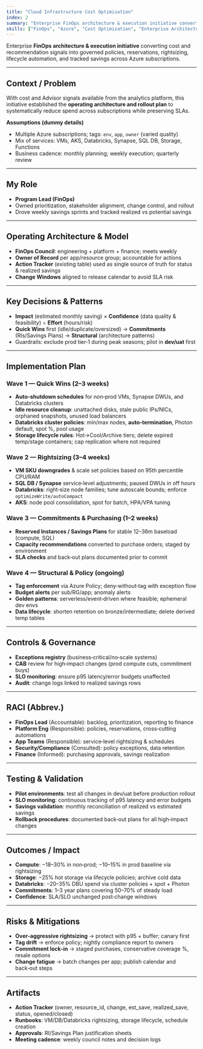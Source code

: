 ```yaml
---
title: "Cloud Infrastructure Cost Optimisation"
index: 2
summary: "Enterprise FinOps architecture & execution initiative converting cost and recommendation signals into governed policies, reservations, rightsizing, lifecycle automation, and tracked savings across Azure subscriptions."
skills: ["FinOps", "Azure", "Cost Optimization", "Enterprise Architecture", "Program Management", "Governance", "Change Management", "Business Strategy"]
---
```


Enterprise **FinOps architecture & execution initiative** converting cost and recommendation signals into governed policies, reservations, rightsizing, lifecycle automation, and tracked savings across Azure subscriptions.

---

## Context / Problem

With cost and Advisor signals available from the analytics platform, this initiative established the **operating architecture and rollout plan** to systematically reduce spend across subscriptions while preserving SLAs.

**Assumptions (dummy details)**

* Multiple Azure subscriptions; tags: `env`, `app`, `owner` (varied quality)
* Mix of services: VMs, AKS, Databricks, Synapse, SQL DB, Storage, Functions
* Business cadence: monthly planning; weekly execution; quarterly review

---

## My Role

* **Program Lead (FinOps)**
* Owned prioritization, stakeholder alignment, change control, and rollout
* Drove weekly savings sprints and tracked realized vs potential savings

---

## Operating Architecture & Model

* **FinOps Council**: engineering + platform + finance; meets weekly
* **Owner of Record** per app/resource group; accountable for actions
* **Action Tracker** (existing table) used as single source of truth for status & realized savings
* **Change Windows** aligned to release calendar to avoid SLA risk

---

## Key Decisions & Patterns

* **Impact** (estimated monthly saving) × **Confidence** (data quality & feasibility) ÷ **Effort** (hours/risk)
* **Quick Wins** first (idle/duplicate/oversized) → **Commitments** (RIs/Savings Plans) → **Structural** (architecture patterns)
* Guardrails: exclude prod tier‑1 during peak seasons; pilot in **dev/uat** first

---

## Implementation Plan

### Wave 1 — Quick Wins (2–3 weeks)

* **Auto‑shutdown schedules** for non‑prod VMs, Synapse DWUs, and Databricks clusters
* **Idle resource cleanup**: unattached disks, stale public IPs/NICs, orphaned snapshots, unused load balancers
* **Databricks cluster policies**: min/max nodes, **auto‑termination**, Photon default, spot %, pool usage
* **Storage lifecycle rules**: Hot→Cool/Archive tiers; delete expired temp/stage containers; cap replication where not required

### Wave 2 — Rightsizing (3–4 weeks)

* **VM SKU downgrades** & scale set policies based on 95th percentile CPU/RAM
* **SQL DB / Synapse** service‑level adjustments; paused DWUs in off hours
* **Databricks**: right‑size node families; tune autoscale bounds; enforce `optimizeWrite/autoCompact`
* **AKS**: node pool consolidation, spot for batch, HPA/VPA tuning

### Wave 3 — Commitments & Purchasing (1–2 weeks)

* **Reserved Instances / Savings Plans** for stable 12–36m baseload (compute, SQL)
* **Capacity recommendations** converted to purchase orders; staged by environment
* **SLA checks** and back‑out plans documented prior to commit

### Wave 4 — Structural & Policy (ongoing)

* **Tag enforcement** via Azure Policy; deny‑without‑tag with exception flow
* **Budget alerts** per sub/RG/app; anomaly alerts
* **Golden patterns**: serverless/event‑driven where feasible; ephemeral dev envs
* **Data lifecycle**: shorten retention on bronze/intermediate; delete derived temp tables

---

## Controls & Governance

* **Exceptions registry** (business‑critical/no‑scale systems)
* **CAB** review for high‑impact changes (prod compute cuts, commitment buys)
* **SLO monitoring**: ensure p95 latency/error budgets unaffected
* **Audit**: change logs linked to realized savings rows

---

## RACI (Abbrev.)

* **FinOps Lead** (Accountable): backlog, prioritization, reporting to finance
* **Platform Eng** (Responsible): policies, reservations, cross‑cutting automations
* **App Teams** (Responsible): service‑level rightsizing & schedules
* **Security/Compliance** (Consulted): policy exceptions, data retention
* **Finance** (Informed): purchasing approvals, savings realization

---

## Testing & Validation

* **Pilot environments**: test all changes in dev/uat before production rollout
* **SLO monitoring**: continuous tracking of p95 latency and error budgets
* **Savings validation**: monthly reconciliation of realized vs estimated savings
* **Rollback procedures**: documented back‑out plans for all high‑impact changes

---

## Outcomes / Impact

* **Compute**: −18–30% in non‑prod; −10–15% in prod baseline via rightsizing
* **Storage**: −25% hot storage via lifecycle policies; archive cold data
* **Databricks**: −20–35% DBU spend via cluster policies + spot + Photon
* **Commitments**: 1–3 year plans covering 50–70% of steady load
* **Confidence**: SLA/SLO unchanged post‑change windows

---

## Risks & Mitigations

* **Over‑aggressive rightsizing** → protect with p95 + buffer; canary first
* **Tag drift** → enforce policy; nightly compliance report to owners
* **Commitment lock‑in** → staged purchases, conservative coverage %, resale options
* **Change fatigue** → batch changes per app; publish calendar and back‑out steps

---

## Artifacts

* **Action Tracker** (owner, resource\_id, change, est\_save, realized\_save, status, opened/closed)
* **Runbooks**: VM/DB/Databricks rightsizing, storage lifecycle, schedule creation
* **Approvals**: RI/Savings Plan justification sheets
* **Meeting cadence**: weekly council notes and decision logs
